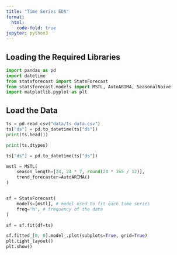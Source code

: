 ```yaml
---
title: "Time Series EDA"
format:
  html:
    code-fold: true
jupyter: python3
---
```



## Loading the Required Libraries

```python
import pandas as pd
import datetime
from statsforecast import StatsForecast
from statsforecast.models import MSTL, AutoARIMA, SeasonalNaive
import matplotlib.pyplot as plt
```


## Load the Data


```python
ts = pd.read_csv("data/ts_data.csv")
ts["ds"] = pd.to_datetime(ts["ds"])
print(ts.head())

print(ts.dtypes)
```

```python
ts["ds"] = pd.to_datetime(ts["ds"])
```



```python
mstl = MSTL(
    season_length=[24, 24 * 7, round(24 * 365 / 12)], 
    trend_forecaster=AutoARIMA() 
)


sf = StatsForecast(
    models=[mstl], # model used to fit each time series 
    freq='h', # frequency of the data
)
```



```python
sf = sf.fit(df=ts)
```



```python
sf.fitted_[0, 0].model_.plot(subplots=True, grid=True)
plt.tight_layout()
plt.show()
```